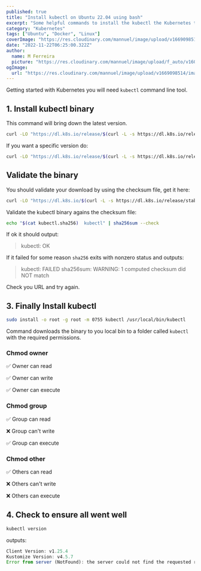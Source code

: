 ```yaml
---
published: true
title: "Install kubectl on Ubuntu 22.04 using bash"
excerpt: "Some helpful commands to install the kubectl the Kubernetes tool to help you manager your Kubernetes cluster."
category: "Kubernetes"
tags: ["Ubuntu", "Docker", "Linux"]
coverImage: "https://res.cloudinary.com/mannuel/image/upload/v1669098514/images/kubernetes-cover.png"
date: "2022-11-22T06:25:00.322Z"
author:
  name: M Ferreira
  picture: "https://res.cloudinary.com/mannuel/image/upload/f_auto/v1604067445/images/mee.jpg"
ogImage:
  url: "https://res.cloudinary.com/mannuel/image/upload/v1669098514/images/kubernetes-cover.png"
---
```


Getting started with Kubernetes you will need `kubectl` command line tool.

## 1. Install kubectl binary

This command will bring down the latest version.

```bash
curl -LO "https://dl.k8s.io/release/$(curl -L -s https://dl.k8s.io/release/stable.txt)/bin/linux/amd64/kubectl"
```

If you want a specific version do:

```bash
curl -LO "https://dl.k8s.io/release/$(curl -L -s https://dl.k8s.io/release/stable.txt)/bin/linux/amd64/kubectl"
```

## Validate the binary

You should validate your download by using the checksum file, get it here:

```bash
curl -LO "https://dl.k8s.io/$(curl -L -s https://dl.k8s.io/release/stable.txt)/bin/linux/amd64/kubectl.sha256"
```

Validate the kubectl binary agains the checksum file:

```bash
echo "$(cat kubectl.sha256)  kubectl" | sha256sum --check
```

If ok it should output:

> kubectl: OK

If it failed for some reason `sha256` exits with nonzero status and outputs:

> kubectl: FAILED sha256sum: WARNING: 1 computed checksum did NOT match

Check you URL and try again.

## 3. Finally Install kubectl

```bash
sudo install -o root -g root -m 0755 kubectl /usr/local/bin/kubectl
```

Command downloads the binary to you local bin to a folder called `kubectl` with the required permissions.

### Chmod owner

✅ Owner can read

✅ Owner can write

✅ Owner can execute

### Chmod group

✅ Group can read

❌ Group can't write

✅ Group can execute

### Chmod other

✅ Others can read

❌ Others can't write

❌ Others can execute

## 4. Check to ensure all went well

```bash
kubectl version
```

outputs:

```js
Client Version: v1.25.4
Kustomize Version: v4.5.7
Error from server (NotFound): the server could not find the requested resource
```
